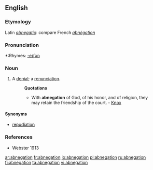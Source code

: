 ==English==

===Etymology===
Latin ''[[abnegatio]]'': compare French ''[[abnégation]]''

===Pronunciation===
*:Rhymes: [[Rhymes:English:-eɪʃǝn|-eɪʃǝn]]

===Noun===
{{en-noun}}

# A [[denial]]; a [[renunciation]].
#:'''Quotations'''
#:*With '''abnegation''' of God, of his honor, and of religion, they may retain the friendship of the court. - [[Knox]]

====Synonyms====
*[[repudiation]]

===References===
*Webster 1913

[[ar:abnegation]]
[[fr:abnegation]]
[[io:abnegation]]
[[pl:abnegation]]
[[ru:abnegation]]
[[fi:abnegation]]
[[ta:abnegation]]
[[vi:abnegation]]
